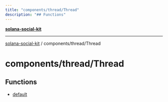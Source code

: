 ```yaml
---
title: "components/thread/Thread"
description: "## Functions"
---
```


[**solana-social-kit**](../../../README.mdx)

***

[solana-social-kit](../../../README.mdx) / components/thread/Thread

# components/thread/Thread

## Functions

- [default](functions/default.mdx)
